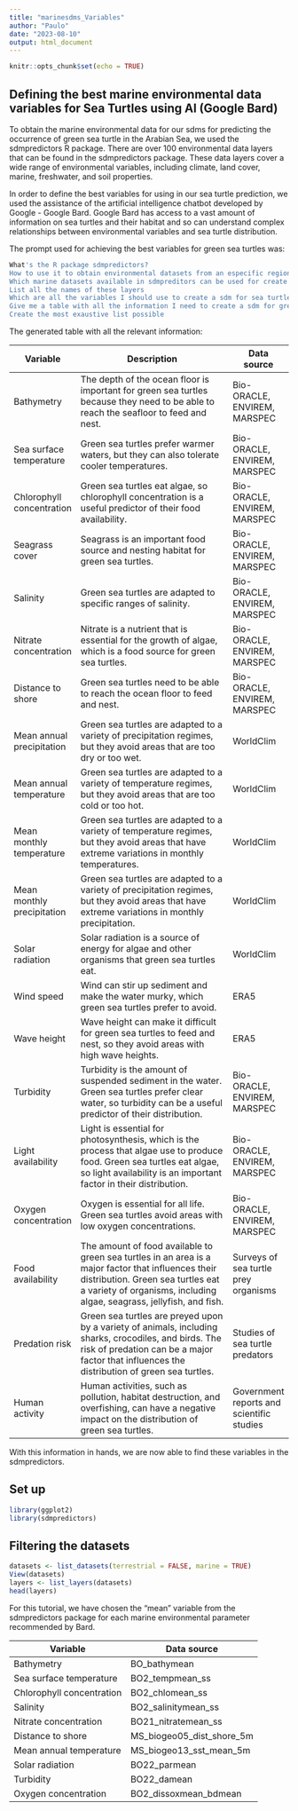 ```yaml
---
title: "marinesdms_Variables"
author: "Paulo"
date: "2023-08-10"
output: html_document
---
```


```r
knitr::opts_chunk$set(echo = TRUE)
```

## Defining the best marine environmental data variables for Sea Turtles using AI (Google Bard)

To obtain the marine environmental data for our sdms for predicting the occurrence of green sea turtle in the Arabian Sea, we used the sdmpredictors R package. There are over 100 environmental data layers that can be found in the sdmpredictors package. These data layers cover a wide range of environmental variables, including climate, land cover, marine, freshwater, and soil properties.

In order to define the best variables for using in our sea turtle prediction, we used the assistance of the artificial intelligence chatbot developed by Google - Google Bard. Google Bard has access to a vast amount of information on sea turtles and their habitat and so can understand complex relationships between environmental variables and sea turtle distribution.

The prompt used for achieving the best variables for green sea turtles was:

```r
What's the R package sdmpredictors?
How to use it to obtain environmental datasets from an especific region?
Which marine datasets available in sdmpreditors can be used for create a sdm to sea turtles? give me some examples
List all the names of these layers
Which are all the variables I should use to create a sdm for sea turtles?
Give me a table with all the information I need to create a sdm for green sea turtles
Create the most exaustive list possible
```

The generated table with all the relevant information:

| Variable                   | Description                                                                                                                                                                                                      | Data source                               |
|----------------------------|------------------------------------------------------------------------------------------------------------------------------------------------------------------------------------------------------------------|-------------------------------------------|
| Bathymetry                 | The depth of the ocean floor is important for green sea turtles because they need to be able to reach the seafloor to feed and nest.                                                                             | Bio-ORACLE, ENVIREM, MARSPEC              |
| Sea surface temperature    | Green sea turtles prefer warmer waters, but they can also tolerate cooler temperatures.                                                                                                                          | Bio-ORACLE, ENVIREM, MARSPEC              |
| Chlorophyll concentration  | Green sea turtles eat algae, so chlorophyll concentration is a useful predictor of their food availability.                                                                                                      | Bio-ORACLE, ENVIREM, MARSPEC              |
| Seagrass cover             | Seagrass is an important food source and nesting habitat for green sea turtles.                                                                                                                                  | Bio-ORACLE, ENVIREM, MARSPEC              |
| Salinity                   | Green sea turtles are adapted to specific ranges of salinity.                                                                                                                                                    | Bio-ORACLE, ENVIREM, MARSPEC              |
| Nitrate concentration      | Nitrate is a nutrient that is essential for the growth of algae, which is a food source for green sea turtles.                                                                                                   | Bio-ORACLE, ENVIREM, MARSPEC              |
| Distance to shore          | Green sea turtles need to be able to reach the ocean floor to feed and nest.                                                                                                                                     | Bio-ORACLE, ENVIREM, MARSPEC              |
| Mean annual precipitation  | Green sea turtles are adapted to a variety of precipitation regimes, but they avoid areas that are too dry or too wet.                                                                                           | WorldClim                                 |
| Mean annual temperature    | Green sea turtles are adapted to a variety of temperature regimes, but they avoid areas that are too cold or too hot.                                                                                            | WorldClim                                 |
| Mean monthly temperature   | Green sea turtles are adapted to a variety of temperature regimes, but they avoid areas that have extreme variations in monthly temperatures.                                                                    | WorldClim                                 |
| Mean monthly precipitation | Green sea turtles are adapted to a variety of precipitation regimes, but they avoid areas that have extreme variations in monthly precipitation.                                                                 | WorldClim                                 |
| Solar radiation            | Solar radiation is a source of energy for algae and other organisms that green sea turtles eat.                                                                                                                  | WorldClim                                 |
| Wind speed                 | Wind can stir up sediment and make the water murky, which green sea turtles prefer to avoid.                                                                                                                     | ERA5                                      |
| Wave height                | Wave height can make it difficult for green sea turtles to feed and nest, so they avoid areas with high wave heights.                                                                                            | ERA5                                      |
| Turbidity                  | Turbidity is the amount of suspended sediment in the water. Green sea turtles prefer clear water, so turbidity can be a useful predictor of their distribution.                                                  | Bio-ORACLE, ENVIREM, MARSPEC              |
| Light availability         | Light is essential for photosynthesis, which is the process that algae use to produce food. Green sea turtles eat algae, so light availability is an important factor in their distribution.                     | Bio-ORACLE, ENVIREM, MARSPEC              |
| Oxygen concentration       | Oxygen is essential for all life. Green sea turtles avoid areas with low oxygen concentrations.                                                                                                                  | Bio-ORACLE, ENVIREM, MARSPEC              |
| Food availability          | The amount of food available to green sea turtles in an area is a major factor that influences their distribution. Green sea turtles eat a variety of organisms, including algae, seagrass, jellyfish, and fish. | Surveys of sea turtle prey organisms      |
| Predation risk             | Green sea turtles are preyed upon by a variety of animals, including sharks, crocodiles, and birds. The risk of predation can be a major factor that influences the distribution of green sea turtles.           | Studies of sea turtle predators           |
| Human activity             | Human activities, such as pollution, habitat destruction, and overfishing, can have a negative impact on the distribution of green sea turtles.                                                                  | Government reports and scientific studies |

With this information in hands, we are now able to find these variables in the sdmpredictors.

## Set up

```r
library(ggplot2)
library(sdmpredictors)
```

## Filtering the datasets

```r
datasets <- list_datasets(terrestrial = FALSE, marine = TRUE)
View(datasets)
layers <- list_layers(datasets)
head(layers)
```

For this tutorial, we have chosen the "mean" variable from the sdmpredictors package for each marine environmental parameter recommended by Bard.

| Variable                  | Data source               |
|---------------------------|---------------------------|
| Bathymetry                | BO_bathymean              |
| Sea surface temperature   | BO2_tempmean_ss           |
| Chlorophyll concentration | BO2_chlomean_ss           |
| Salinity                  | BO2_salinitymean_ss       |
| Nitrate concentration     | BO21_nitratemean_ss       |
| Distance to shore         | MS_biogeo05_dist_shore_5m |
| Mean annual temperature   | MS_biogeo13_sst_mean_5m   |
| Solar radiation           | BO22_parmean              |
| Turbidity                 | BO22_damean               |
| Oxygen concentration      | BO2_dissoxmean_bdmean     |
